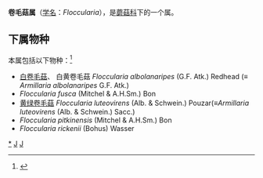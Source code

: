 {{Automatic Taxobox
| taxon = Floccularia
| authority = Pouzar (1957)
| image = Floccularia albolanaripes 65197.jpg
| image_caption = 白卷毛菇
| type species =Floccularia straminea
| type species authority = (Krombh.) Pouzar (1957)
}}

'''卷毛菇属'''（[[学名|学名]]：''Floccularia''），是[[蘑菇科|蘑菇科]]下的一个属。

==下属物种==
本属包括以下物种：<ref>{{cite web |title=Floccularia Pouzar |url=https://www.gbif.org/species/2532110 |website=GBIF}}</ref>
* [[白卷毛菇|白卷毛菇]]、 白黄卷毛菇 ''Floccularia albolanaripes'' (G.F. Atk.) Redhead (≡ ''Armillaria albolanaripes'' G.F. Atk.) 
* ''Floccularia fusca'' (Mitchel & A.H.Sm.) Bon
* [[黄绿卷毛菇|黄绿卷毛菇]] ''Floccularia luteovirens'' (Alb. & Schwein.) Pouzar(≡''Armillaria luteovirens'' (Alb. & Schwein.) Sacc.)
* ''Floccularia pitkinensis''  (Mitchel & A.H.Sm.) Bon
* ''Floccularia rickenii'' (Bohus) Wasser

{{taxonbar}}
[[Category:_卷毛菇属|*]]
[[Category:_蘑菇科|J]]
[[Category:_1957年描述的分类群|J]]
